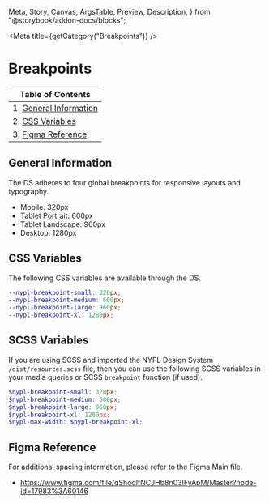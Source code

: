   Meta,
  Story,
  Canvas,
  ArgsTable,
  Preview,
  Description,
} from "@storybook/addon-docs/blocks";


<Meta title={getCategory("Breakpoints")} />

# Breakpoints

| Table of Contents                              |
| ---------------------------------------------- |
| 1. [General Information](#general-information) |
| 2. [CSS Variables](#css-variables)             |
| 3. [Figma Reference](#figma-reference)         |

## General Information

The DS adheres to four global breakpoints for responsive layouts and typography.

- Mobile: 320px
- Tablet Portrait: 600px
- Tablet Landscape: 960px
- Desktop: 1280px

## CSS Variables

The following CSS variables are available through the DS.

```scss
--nypl-breakpoint-small: 320px;
--nypl-breakpoint-medium: 600px;
--nypl-breakpoint-large: 960px;
--nypl-breakpoint-xl: 1280px;
```

## SCSS Variables

If you are using SCSS and imported the NYPL Design System `/dist/resources.scss`
file, then you can use the following SCSS variables in your media queries or
SCSS `breakpoint` function (if used).

```scss
$nypl-breakpoint-small: 320px;
$nypl-breakpoint-medium: 600px;
$nypl-breakpoint-large: 960px;
$nypl-breakpoint-xl: 1280px;
$nypl-max-width: $nypl-breakpoint-xl;
```

## Figma Reference

For additional spacing information, please refer to the Figma Main file.

- https://www.figma.com/file/qShodlfNCJHb8n03IFyApM/Master?node-id=17983%3A60146

